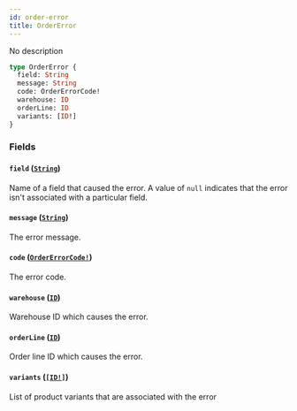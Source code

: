 ```yaml
---
id: order-error
title: OrderError
---
```


No description

```graphql
type OrderError {
  field: String
  message: String
  code: OrderErrorCode!
  warehouse: ID
  orderLine: ID
  variants: [ID!]
}
```

### Fields

#### `field` ([`String`](/api-reference/scalars/string.mdx))

Name of a field that caused the error. A value of `null` indicates that the error isn't associated with a particular field.

#### `message` ([`String`](/api-reference/scalars/string.mdx))

The error message.

#### `code` ([`OrderErrorCode!`](/api-reference/enums/order-error-code.mdx))

The error code.

#### `warehouse` ([`ID`](/api-reference/scalars/id.mdx))

Warehouse ID which causes the error.

#### `orderLine` ([`ID`](/api-reference/scalars/id.mdx))

Order line ID which causes the error.

#### `variants` ([`[ID!]`](/api-reference/scalars/id.mdx))

List of product variants that are associated with the error
